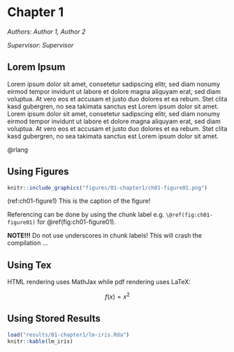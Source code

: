 # Chapter 1

*Authors: Author 1, Author 2*

*Supervisor: Supervisor*

## Lorem Ipsum

Lorem ipsum dolor sit amet, consetetur sadipscing elitr, sed diam nonumy eirmod tempor invidunt ut labore et dolore magna aliquyam erat, sed diam voluptua. At vero eos et accusam et justo duo dolores et ea rebum. Stet clita kasd gubergren, no sea takimata sanctus est Lorem ipsum dolor sit amet. Lorem ipsum dolor sit amet, consetetur sadipscing elitr, sed diam nonumy eirmod tempor invidunt ut labore et dolore magna aliquyam erat, sed diam voluptua. At vero eos et accusam et justo duo dolores et ea rebum. Stet clita kasd gubergren, no sea takimata sanctus est Lorem ipsum dolor sit amet.

@rlang

## Using Figures

```r
knitr::include_graphics("figures/01-chapter1/ch01-figure01.png")
```
(ref:ch01-figure1) This is the caption of the figure!

Referencing can be done by using the chunk label e.g. `\@ref(fig:ch01-figure01)` for \@ref(fig:ch01-figure01).

__NOTE!!!__ Do not use underscores in chunk labels! This will crash the compilation ...

## Using Tex

HTML rendering uses MathJax while pdf rendering uses LaTeX:

$$
f(x) = x^2
$$

## Using Stored Results

```r
load("results/01-chapter1/lm-iris.Rda")
knitr::kable(lm_iris)
```

